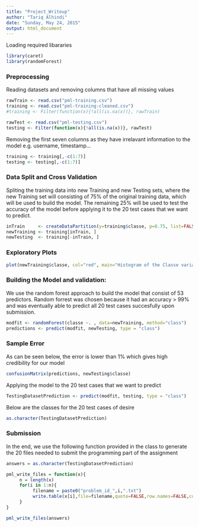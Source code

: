 ```yaml
---
title: "Project_Writeup"
author: "Tariq Alhindi"
date: "Sunday, May 24, 2015"
output: html_document
---
```


Loading required libararies
```r
library(caret)
library(randomForest)
```


### Preprocessing
Reading datasets and removing columns that have all missing values
```r
rawTrain <- read.csv("pml-training.csv")
training <- read.csv("pml-training-cleaned.csv")
#training <- Filter(function(x){!all(is.na(x))}, rawTrain)

rawTest <- read.csv("pml-testing.csv")
testing <- Filter(function(x){!all(is.na(x))}, rawTest)
```


Removing the first seven columns as they have irrelavant information to the model
e.g. username, timestamp...
```r
training <- training[,-c(1:7)]
testing <- testing[,-c(1:7)]
```


### Data Split and Cross Validation
Spliting the training data into new Training and new Testing sets, where the new Training set will consisting of 75% of the original training data, which will be used to build the model. The remaining 25% will be used to test the accuracy of the model before applying it to the 20 test cases that we want to predict.
```r
inTrain     <- createDataPartition(y=training$classe, p=0.75, list=FALSE)
newTraining <- training[inTrain, ] 
newTesting  <- training[-inTrain, ]
```


### Exploratory Plots

```r
plot(newTraining$classe, col="red", main="Histogram of the Classe variable in the new Training set", xlab="levels of classe variable", ylab="Frequency")
```

### Building the Model and validation:
We use the random forest approach to build the model that consist of 53 predictors. Random forrest was chosen because it had an accuracy > 99% and was eventually able to predict all 20 test cases succesfully upon submission. 
```r
modfit <- randomForest(classe ~. , data=newTraining, method="class")
predictions <- predict(modfit, newTesting, type = "class")
```

### Sample Error
As can be seen below, the error is lower than 1% which gives high credibility for our model
```r
confusionMatrix(predictions, newTesting$classe)
```

Applying the model to the 20 test cases that we want to predict
```r
TestingDatasetPrediction <- predict(modfit, testing, type = "class")
```

Below are the classes for the 20 test cases of desire
```r
as.character(TestingDatasetPrediction)
```


### Submission
In the end, we use the following function provided in the class to generate the 20 files needed to submit the programming part of the assignment
```r
answers = as.character(TestingDatasetPrediction)

pml_write_files = function(x){
     n = length(x)
     for(i in 1:n){
          filename = paste0("problem_id_",i,".txt")
          write.table(x[i],file=filename,quote=FALSE,row.names=FALSE,col.names=FALSE)
     }
}

pml_write_files(answers)
```



